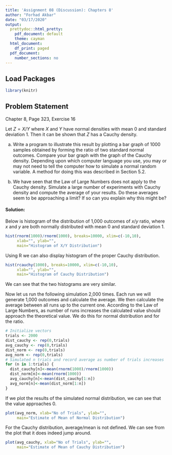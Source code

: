 ---
title: 'Assignment 08 (Discussion): Chapters 8'
author: "Forhad Akbar"
date: "03/17/2020"
output:
  prettydoc::html_pretty:
    pdf_document: default
    theme: cayman
  html_document:
    df_print: paged
  pdf_document:
    number_sections: no
---

## **Load Packages**

```{r load-packages, warning = FALSE, message = FALSE}
library(knitr)
```

## **Problem Statement**  

Chapter 8, Page 323, Exercise 16

Let $Z = X/Y$ where $X$ and $Y$ have normal densities with mean $0$ and standard deviation $1$. Then it can be shown that $Z$ has a Cauchy density.

a. Write a program to illustrate this result by plotting a bar graph of 1000
samples obtained by forming the ratio of two standard normal outcomes.
Compare your bar graph with the graph of the Cauchy density. Depending
upon which computer language you use, you may or may not need to
tell the computer how to simulate a normal random variable. A method
for doing this was described in Section 5.2.

b. We have seen that the Law of Large Numbers does not apply to the
Cauchy density. Simulate a large number of experiments
with Cauchy density and compute the average of your results. Do
these averages seem to be approaching a limit? If so can you explain
why this might be?

#### **Solution:**

Below is histogram of the distribution of 1,000 outcomes of $x/y$ ratio, where $x$ and $y$ are both normally distributed with mean $0$ and standard deviation $1$.

```{r}
hist(rnorm(1000)/rnorm(1000), breaks=10000, xlim=c(-10,10),
     xlab="", ylab="",
     main="Histogram of X/Y Distribution")
```

Using R we can also display histogram of the proper Cauchy distribution. 

```{r}
hist(rcauchy(1000), breaks=10000, xlim=c(-10,10),
     xlab="", ylab="",
     main="Histogram of Cauchy Distribution")
```

We can see that the two histograms are very similar. 

Now let us run the following simulation 2,000 times. Each run we will generate 1,000 outcomes and calculate the average. We then calculate the average between all runs up to the current one. According to the Law of Large Numbers, as number of runs increases the calculated value should approach the theoretical value. We do this for normal distribution and for the ratio.

```{r}
# Initialize vectors
trials <- 2000
dist_cauchy <- rep(0,trials)
avg_cauchy <- rep(0,trials)
dist_norm <- rep(0,trials)
avg_norm <- rep(0,trials)
# Simulated n trials and record average as number of trials increases
for (n in 1:trials) {
  dist_cauchy[n]<-mean(rnorm(1000)/rnorm(1000))
  dist_norm[n]<-mean(rnorm(1000))
  avg_cauchy[n]<-mean(dist_cauchy[1:n])
  avg_norm[n]<-mean(dist_norm[1:n])
}
```

If we plot the results of the simulated normal distribution, we can see that the value approaches $0$.

```{r}
plot(avg_norm, xlab="No of Trials", ylab="",
     main="Estimate of Mean of Normal Distribution")
```

For the Cauchy distribution, average/mean is not defined. We can see from the plot that it does indeed jump around. 

```{r}
plot(avg_cauchy, xlab="No of Trials", ylab="",
     main="Estimate of Mean of Cauchy Distribution")
```
